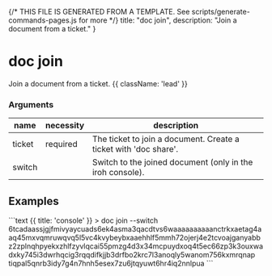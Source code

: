 {/* THIS FILE IS GENERATED FROM A TEMPLATE. See scripts/generate-commands-pages.js for more */}
    title: "doc join",
    description: "Join a document from a ticket."
}

<div className='not-prose mb-5'>
    <Breadcrumbs pages={[
        { name: 'Commands', href: '/docs/commands', current: false },
        { name: 'doc join', href: '/docs/commands/doc-join', current: true },
    ]} />
</div>

# doc join

Join a document from a ticket. {{ className: 'lead' }}


### Arguments

| name | necessity | description |
| ---- | --------- | ----------- |
| ticket  | required | The ticket to join a document. Create a ticket with &#39;doc share&#39;. |
| switch  |  | Switch to the joined document (only in the iroh console). |



## Examples

<CodeGroup title="doc join">
```text {{ title: 'console' }}
> doc join --switch 6tcadaassjgjfmivyaycuads6ek4asma3qacdtvs6waaaaaaaaaanctrkxaetag4aaq45mxvqmruwqvq5l5vc4kvybeybxaaehhlf5mmh72ojerj4e2tcvoajganyabbz2zplnqhpyekxzhlfzyvlqcai55pmzg4d3x34mcpuydxoq4t5ec66zp3k3ouxwadxky745i3dwrhqcig3rqqdifkjjb3drfbo2krc7l3anoqly5wanom756kxmrqnap
tiqpal5qnrb3idy7g4n7hnh5esex7zu6jtqyuwt6hr4iq2nnlpua
```


</CodeGroup>
